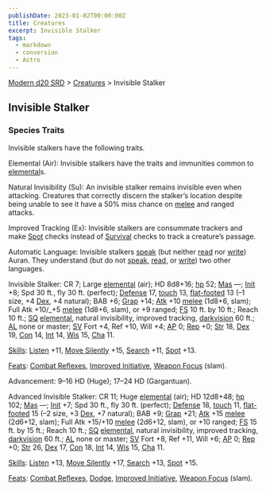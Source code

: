 ```yaml
---
publishDate: 2023-01-02T00:00:00Z
title: Creatures
excerpt: Invisible Stalker
tags:
  - markdown
  - conversion
  - Astro
---
```


[Modern d20 SRD](/#modernD20) > [Creatures](modern-d20-srd-creatures-index) > Invisible Stalker

## Invisible Stalker

### Species Traits

Invisible stalkers have the following traits.

Elemental (Air): Invisible stalkers have the traits and immunities common to [elemental](modern-d20-srd-creature-types-elemental)s.

Natural Invisibility (Su): An invisible stalker remains invisible even when attacking. Creatures that correctly discern the stalker’s location despite being unable to see it have a 50% miss chance on [melee](modern-d20-srd-combat-attack-roll) and ranged attacks.

Improved Tracking (Ex): Invisible stalkers are consummate trackers and make [Spot](modern-d20-srd-skills-spot) checks instead of [Survival](modern-d20-srd-skills-survival) checks to track a creature’s passage.

Automatic Language: Invisible stalkers [speak](modern-d20-srd-skills-speak-language) (but neither [read](modern-d20-srd-skills-read-write-language) nor [write](modern-d20-srd-skills-read-write-language)) Auran. They understand (but do not [speak](modern-d20-srd-skills-speak-language), [read](modern-d20-srd-skills-read-write-language), or [write](modern-d20-srd-skills-read-write-language)) two other languages.

Invisible Stalker: CR 7; Large [elemental](modern-d20-srd-creature-types-elemental) (air); HD 8d8+16; [hp](modern-d20-srd-combat-hit-points) 52; [Mas](modern-d20-srd-creatures-creature-overview) —; [Init](modern-d20-srd-combat-initiative) +8; Spd 30 ft., fly 30 ft. (perfect); [Defense](modern-d20-srd-combat-defense) 17, [touch](modern-d20-srd-combat-attack-actions) 13, [flat-footed](modern-d20-srd-combat-surprise) 13 (–1 size, +4 [Dex](modern-d20-srd-basics-ability-scores), +4 natural); BAB +6; [Grap](modern-d20-srd-combat-grapple) +14; [Atk](modern-d20-srd-combat-attack-roll) +10 [melee](modern-d20-srd-combat-attack-roll) (1d8+6, slam); Full Atk +10/\_+5 [melee](modern-d20-srd-combat-attack-roll) (1d8+6, slam), or +9 ranged; [FS](modern-d20-srd-creatures-creature-overview) 10 ft. by 10 ft.; Reach 10 ft.; [SQ](modern-d20-srd-creatures-creature-overview) [elemental](modern-d20-srd-creature-types-elemental), natural invisibility, improved tracking, [darkvision](modern-d20-srd-special-abilities-darkvision) 60 ft.; [AL](modern-d20-srd-basics-allegiances) none or master; [SV](modern-d20-srd-basics-saving-throws) Fort +4, Ref +10, Will +4; [AP](modern-d20-srd-creatures-creature-overview) 0; [Rep](modern-d20-srd-creatures-creature-overview) +0; [Str](modern-d20-srd-basics-ability-scores) 18, [Dex](modern-d20-srd-basics-ability-scores) 19, [Con](modern-d20-srd-basics-ability-scores) 14, [Int](modern-d20-srd-basics-ability-scores) 14, [Wis](modern-d20-srd-basics-ability-scores) 15, [Cha](modern-d20-srd-basics-ability-scores) 11.

[Skills](modern-d20-srd-skills-index): [Listen](modern-d20-srd-skills-listen) +11, [Move Silently](modern-d20-srd-skills-move-silently) +15, [Search](modern-d20-srd-skills-search) +11, [Spot](modern-d20-srd-skills-spot) +13.

[Feats](modern-d20-srd-feats-index): [Combat Reflexes](modern-d20-srd-feats-combat-reflexes), [Improved Initiative](modern-d20-srd-feats-improved-initiative), [Weapon Focus](modern-d20-srd-feats-weapon-focus) (slam).

Advancement: 9–16 HD (Huge); 17–24 HD (Gargantuan).

Advanced Invisible Stalker: CR 11; Huge [elemental](modern-d20-srd-creature-types-elemental) (air); HD 12d8+48; [hp](modern-d20-srd-combat-hit-points) 102; [Mas](modern-d20-srd-creatures-creature-overview) —; [Init](modern-d20-srd-combat-initiative) +7; Spd 30 ft., fly 30 ft. (perfect); [Defense](modern-d20-srd-combat-defense) 18, [touch](modern-d20-srd-combat-attack-actions) 11, [flat-footed](modern-d20-srd-combat-surprise) 15 (–2 size, +3 [Dex](modern-d20-srd-basics-ability-scores), +7 natural); BAB +9; [Grap](modern-d20-srd-combat-grapple) +21; [Atk](modern-d20-srd-combat-attack-roll) +15 [melee](modern-d20-srd-combat-attack-roll) (2d6+12, slam); Full Atk +15/+10 [melee](modern-d20-srd-combat-attack-roll) (2d6+12, slam), or +10 ranged; [FS](modern-d20-srd-creatures-creature-overview) 15 ft. by 15 ft.; Reach 10 ft.; [SQ](modern-d20-srd-creatures-creature-overview) [elemental](modern-d20-srd-creature-types-elemental), natural invisibility, improved tracking, [darkvision](modern-d20-srd-special-abilities-darkvision) 60 ft.; [AL](modern-d20-srd-basics-allegiances) none or master; [SV](modern-d20-srd-basics-saving-throws) Fort +8, Ref +11, Will +6; [AP](modern-d20-srd-creatures-creature-overview) 0; [Rep](modern-d20-srd-creatures-creature-overview) +0; [Str](modern-d20-srd-basics-ability-scores) 26, [Dex](modern-d20-srd-basics-ability-scores) 17, [Con](modern-d20-srd-basics-ability-scores) 18, [Int](modern-d20-srd-basics-ability-scores) 14, [Wis](modern-d20-srd-basics-ability-scores) 15, [Cha](modern-d20-srd-basics-ability-scores) 11.

[Skills](modern-d20-srd-skills-index): [Listen](modern-d20-srd-skills-listen) +13, [Move Silently](modern-d20-srd-skills-move-silently) +17, [Search](modern-d20-srd-skills-search) +13, [Spot](modern-d20-srd-skills-spot) +15.

[Feats](modern-d20-srd-feats-index): [Combat Reflexes](modern-d20-srd-feats-combat-reflexes), [Dodge](modern-d20-srd-feats-dodge),
[Improved Initiative](modern-d20-srd-feats-improved-initiative), [Weapon Focus](modern-d20-srd-feats-weapon-focus) (slam).
